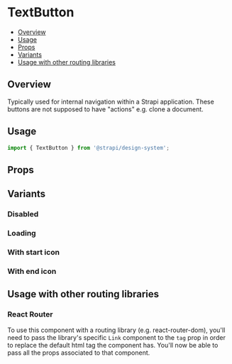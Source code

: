 

<Meta of={TextButtonStories} />

# TextButton

- [Overview](#overview)
- [Usage](#usage)
- [Props](#props)
- [Variants](#variants)
- [Usage with other routing libraries](#usage-with-other-routing-libraries)

## Overview

Typically used for internal navigation within a Strapi application. These buttons are not supposed to have "actions"
e.g. clone a document.

<ViewSource path="components/TextButton" />

## Usage

```ts
import { TextButton } from '@strapi/design-system';
```

<Canvas of={TextButtonStories.Base} />

## Props

<ArgTypes of={TextButton} />

## Variants

### Disabled

<Canvas of={TextButtonStories.Disabled} />

### Loading

<Canvas of={TextButtonStories.Loading} />

### With start icon

<Canvas of={TextButtonStories.StartIcon} />

### With end icon

<Canvas of={TextButtonStories.EndIcon} />

## Usage with other routing libraries

### React Router

To use this component with a routing library (e.g. react-router-dom), you'll need to pass the library's specific `Link`
component to the `tag` prop in order to replace the default html tag the component has. You'll now be able to pass all
the props associated to that component.

```jsx
import { TextButton } from '@strapi/design-system';
import { NavLink } from 'my-routing-library';

<TextButton tag={NavLink} to="/home">
  Home
</TextButton>;
```
